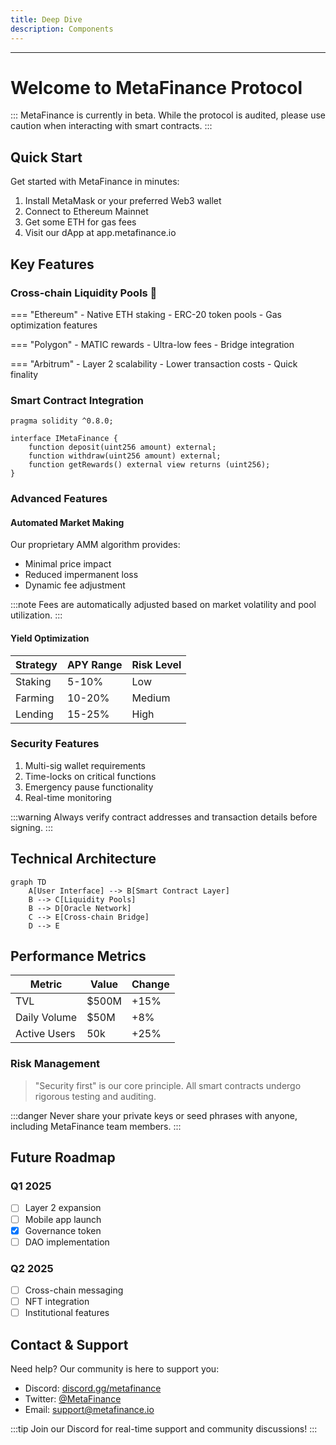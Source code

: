 ```yaml
---
title: Deep Dive
description: Components
---
```


---
# Welcome to MetaFinance Protocol

:::
MetaFinance is currently in beta. While the protocol is audited, please use caution when interacting with smart contracts.
:::

## Quick Start

Get started with MetaFinance in minutes:

1. Install MetaMask or your preferred Web3 wallet
2. Connect to Ethereum Mainnet
3. Get some ETH for gas fees
4. Visit our dApp at app.metafinance.io

## Key Features

### Cross-chain Liquidity Pools 🌊

=== "Ethereum"
    - Native ETH staking
    - ERC-20 token pools
    - Gas optimization features

=== "Polygon"
    - MATIC rewards
    - Ultra-low fees
    - Bridge integration

=== "Arbitrum"
    - Layer 2 scalability
    - Lower transaction costs
    - Quick finality

### Smart Contract Integration

```solidity title="MetaFinance.sol"
pragma solidity ^0.8.0;

interface IMetaFinance {
    function deposit(uint256 amount) external;
    function withdraw(uint256 amount) external;
    function getRewards() external view returns (uint256);
}
```

### Advanced Features

#### Automated Market Making

Our proprietary AMM algorithm provides:

- Minimal price impact
- Reduced impermanent loss
- Dynamic fee adjustment

:::note
Fees are automatically adjusted based on market volatility and pool utilization.
:::

#### Yield Optimization

| Strategy | APY Range | Risk Level |
|----------|-----------|------------|
| Staking  | 5-10%     | Low        |
| Farming  | 10-20%    | Medium     |
| Lending  | 15-25%    | High       |

### Security Features

1. Multi-sig wallet requirements
2. Time-locks on critical functions
3. Emergency pause functionality
4. Real-time monitoring

:::warning
Always verify contract addresses and transaction details before signing.
:::

## Technical Architecture

```mermaid
graph TD
    A[User Interface] --> B[Smart Contract Layer]
    B --> C[Liquidity Pools]
    B --> D[Oracle Network]
    C --> E[Cross-chain Bridge]
    D --> E
```

## Performance Metrics

| Metric | Value | Change |
|--------|-------|--------|
| TVL    | $500M | +15%   |
| Daily Volume | $50M | +8% |
| Active Users | 50k | +25% |

### Risk Management

> "Security first" is our core principle. All smart contracts undergo rigorous testing and auditing.

:::danger
Never share your private keys or seed phrases with anyone, including MetaFinance team members.
:::

## Future Roadmap

### Q1 2025
- [ ] Layer 2 expansion
- [ ] Mobile app launch
- [x] Governance token
- [ ] DAO implementation

### Q2 2025
- [ ] Cross-chain messaging
- [ ] NFT integration
- [ ] Institutional features

## Contact & Support

Need help? Our community is here to support you:

- Discord: [discord.gg/metafinance](https://discord.gg/metafinance)
- Twitter: [@MetaFinance](https://twitter.com/metafinance)
- Email: support@metafinance.io

:::tip
Join our Discord for real-time support and community discussions!
:::